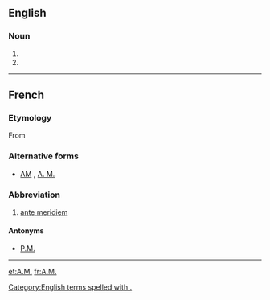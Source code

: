 {{also|Appendix:Variations of "am"}}
==English==

===Noun===
{{en-noun}}

# {{initialism of|anno mundi|lang=en|nodot=1}}
# {{alternative form of|a.m.|lang=en|nodot=1}}

[[Category:English terms spelled with .]]

----
==French==
===Etymology===
From {{etyl|la|fr}} {{term|lang=la|ante meridiem}}
===Alternative forms===
* [[AM]] , [[A. M.]]
===Abbreviation===
{{head|fr|abbreviation}}
# [[ante meridiem]]
====Antonyms====
* {{sense|ante meridiem}} [[P.M.]]
----
[[et:A.M.]]
[[fr:A.M.]]